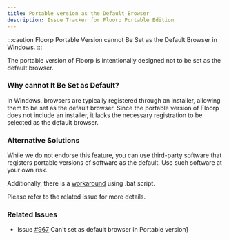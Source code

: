 ```yaml
---
title: Portable version as the Default Browser
description: Issue Tracker for Floorp Portable Edition
---
```



:::caution
Floorp Portable Version cannot Be Set as the Default Browser in Windows.
:::

The portable version of Floorp is intentionally designed not to be set as the default browser.

### Why cannot It Be Set as Default?
In Windows, browsers are typically registered through an installer, allowing them to be set as the default browser. Since the portable version of Floorp does not include an installer, it lacks the necessary registration to be selected as the default browser.

### Alternative Solutions
While we do not endorse this feature, you can use third-party software that registers portable versions of software as the default. Use such software at your own risk.

Additionally, there is a [workaround](https://docs.floorp.app/en/others/floorp-portable-default-browser/) using .bat script.

Please refer to the related issue for more details.

### Related Issues

- Issue [#967](https://github.com/Floorp-Projects/Floorp/issues/967) Can't set as default browser in Portable version]

<Support />